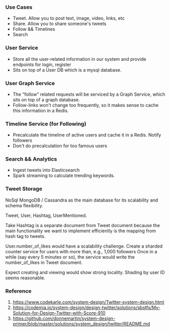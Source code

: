 ### Use Cases

- Tweet. Allow you to post text, image, video, links, etc
- Share. Allow you to share someone's tweets
- Follow && Timelines
- Search

### User Service

- Store all the user-related information in our system and provide endpoints for login, register
- Sits on top of a User DB which is a mysql database.

### User Graph Service

- The “follow” related requests will be serviced by a Graph Service, which sits on top of a graph database.
- Follow-links won't change too frequently, so it makes sense to cache this information in a Redis.

### Timeline Service (for Following)

- Precalculate the timeline of active users and cache it in a Redis. Notify followers 
- Don't do precalculation for too famous users

### Search && Analytics

- Ingest tweets into Elasticsearch
- Spark streaming to calculate trending keywords.

### Tweet Storage

NoSql MongoDB / Cassandra as the main database for its scalability and schema flexibility.  

Tweet, User, Hashtag, UserMentioned.

Take Hashtag is a separate document from Tweet document because the main functionality we want to implement efficiently 
is the mapping from hash tag to tweets.

User.number_of_likes would have a scalability challenge. Create a sharded counter service for users with more than, e.g., 1,000 followers
Once in a while (say every 5 minutes or so), the service would write the number_of_likes in Tweet document.

Expect creating and viewing would show strong locality. Shading by user ID seems reasonable.

### Reference

1. https://www.codekarle.com/system-design/Twitter-system-design.html
2. https://codemia.io/system-design/design-twitter/solutions/sbstfs/My-Solution-for-Design-Twitter-with-Score-910
3. https://github.com/donnemartin/system-design-primer/blob/master/solutions/system_design/twitter/README.md
